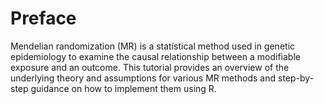 # Preface {.unnumbered}

Mendelian randomization (MR) is a statistical method used in genetic epidemiology to examine the causal relationship between a modifiable exposure and an outcome. This tutorial provides an overview of the underlying theory and assumptions for various MR methods and step-by-step guidance on how to implement them using R. 
